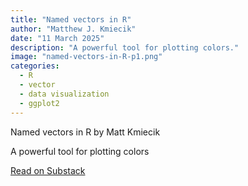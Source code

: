 ```yaml
---
title: "Named vectors in R"
author: "Matthew J. Kmiecik"
date: "11 March 2025"
description: "A powerful tool for plotting colors."
image: "named-vectors-in-R-p1.png"
categories:
  - R
  - vector
  - data visualization
  - ggplot2
---
```


<div class="substack-post-embed"><p lang="en">Named vectors in R by Matt Kmiecik</p><p>A powerful tool for plotting colors</p><a data-post-link href="https://mattkmiecik.substack.com/p/named-vectors-in-r">Read on Substack</a></div><script async src="https://substack.com/embedjs/embed.js" charset="utf-8"></script>
